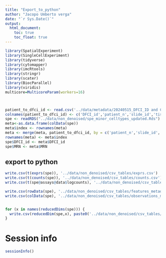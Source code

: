 ```yaml
---
title: "Export_to_python"
author: "Jacopo Umberto verga"
date: "`r Sys.Date()`"
output: 
  html_document:
    toc: true
    toc_float: true
---
```




```r
library(SpatialExperiment)
library(SingleCellExperiment)
library(tidyverse)
library(cytomapper)
library(imcRtools)
library(stringr)
library(scater)
library(BiocParallel)
library(viridis)
multicore=MulticoreParam(workers=16)



patient_to_dfci_id <- read.csv('../data/metadata/20240515_DFCI_ID and Case_Number.csv')
colnames(patient_to_dfci_id) <- c('DFCI_id','patient_n','slide_id','tissue_id','MRN')
spe <- readRDS("../data/non_denoised/spe_minor_celltypes_updated.Rds")
meta<-as.data.frame(colData(spe))
meta$index <- rownames(meta)
meta <- merge(meta, patient_to_dfci_id, by = c('patient_n','slide_id','tissue_id'), all.x = TRUE)
rownames(meta) <- meta$index
spe$DFCI_id <- meta$DFCI_id
spe$MRN <- meta$MRN


```


## export to python

```r
write.csv(t(exprs(spe)), '../data/non_denoised/csv_tables/exprs.csv')
write.csv(t(counts(spe)), '../data/non_denoised/csv_tables/counts.csv')
write.csv(t(spe@assays@data$logcounts), '../data/non_denoised/csv_tables/counts.csv')

write.csv(rowData(spe), '../data/non_denoised/csv_tables/features_metadata.csv')
write.csv(colData(spe), '../data/non_denoised/csv_tables/observations_metadata.csv')


for (x in names(reducedDims(spe))) {
  write.csv(reducedDim(spe,x), paste0('../data/non_denoised/csv_tables/',x,'.csv'))
}
```


# Session info

```r
sessionInfo()
```



